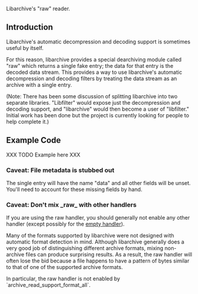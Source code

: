Libarchive's "raw" reader.

== Introduction ==

Libarchive's automatic decompression and decoding support is sometimes useful by itself.

For this reason, libarchive provides a special dearchiving module called "raw" which returns a single fake entry; the data for that entry is the decoded data stream.
This provides a way to use libarchive's automatic decompression and decoding filters by treating the data stream as an archive with a single entry.

(Note:  There has been some discussion of splitting libarchive into two separate libraries.  "Libfilter" would expose just the decompression and decoding support, and "libarchive" would then become a user of "libfilter."  Initial work has been done but the project is currently looking for people to help complete it.)

== Example Code ==

XXX TODO Example here XXX

=== Caveat: File metadata is stubbed out ===

The single entry will have the name "data" and all other fields will be unset.  You'll need to account for these missing fields by hand.

=== Caveat: Don't mix _raw_ with other handlers ===

If you are using the raw handler, you should generally not enable any other handler (except possibly for the [[FormatEmpty|empty handler]]).

Many of the formats supported by libarchive were not designed with automatic format detection in mind.
Although libarchive generally does a very good job of distinguishing different archive formats, mixing non-archive files can produce surprising results.
As a result, the raw handler will often lose the bid because a file happens to have a pattern of bytes similar to that of one of the supported archive formats.

In particular, the raw handler is not enabled by `archive_read_support_format_all`.